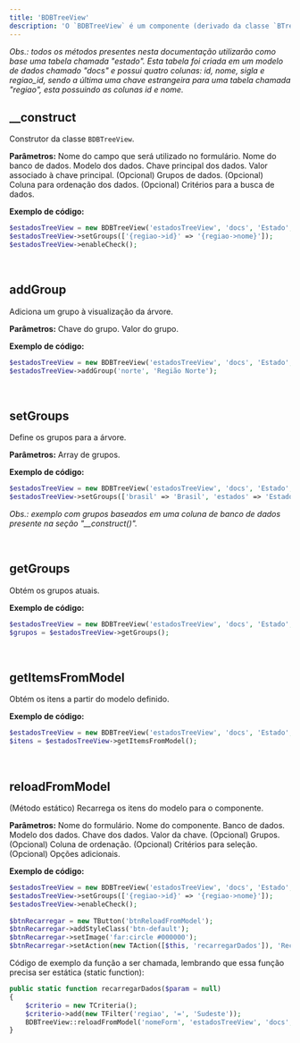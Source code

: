 ```yaml
---
title: 'BDBTreeView'
description: 'O `BDBTreeView` é um componente (derivado da classe `BTreeView`) especializado em construir uma árvore de visualização baseada em dados provenientes de um banco de dados.'
---
```


_Obs.: todos os métodos presentes nesta documentação utilizarão como base uma tabela chamada "estado". Esta tabela foi criada em um modelo de dados chamado "docs" e possui quatro colunas: id, nome, sigla e regiao_id, sendo a última uma chave estrangeira para uma tabela chamada "regiao", esta possuindo as colunas id e nome._

## __construct
Construtor da classe `BDBTreeView`.

**Parâmetros:**
<ResponseField name="$name" type="mixed" required>Nome do campo que será utilizado no formulário.</ResponseField>
<ResponseField name="$database" type="mixed" required>Nome do banco de dados.</ResponseField>
<ResponseField name="$model" type="mixed" required>Modelo dos dados.</ResponseField>
<ResponseField name="$key" type="mixed" required>Chave principal dos dados.</ResponseField>
<ResponseField name="$key_value" type="mixed" required>Valor associado à chave principal.</ResponseField>
<ResponseField name="$groups" type="mixed" default="[]">(Opcional) Grupos de dados.</ResponseField>
<ResponseField name="$ordercolumn" type="mixed" default="NULL">(Opcional) Coluna para ordenação dos dados.</ResponseField>
<ResponseField name="$criteria" type="TCriteria" default="NULL">(Opcional) Critérios para a busca de dados.</ResponseField>

**Exemplo de código:**
```php
$estadosTreeView = new BDBTreeView('estadosTreeView', 'docs', 'Estado', 'id', '{nome} ({sigla})');
$estadosTreeView->setGroups(['{regiao->id}' => '{regiao->nome}']);
$estadosTreeView->enableCheck();
```

<br/>

## addGroup
Adiciona um grupo à visualização da árvore.

**Parâmetros:**
<ResponseField name="$groupKey" type="mixed" required>Chave do grupo.</ResponseField>
<ResponseField name="$groupValue" type="mixed" required>Valor do grupo.</ResponseField>

**Exemplo de código:**
```php
$estadosTreeView = new BDBTreeView('estadosTreeView', 'docs', 'Estado', 'id', '{nome} ({sigla})');
$estadosTreeView->addGroup('norte', 'Região Norte');
```

<br/>

## setGroups
Define os grupos para a árvore.

**Parâmetros:**
<ResponseField name="$groups" type="mixed" required>Array de grupos.</ResponseField>

**Exemplo de código:**
```php
$estadosTreeView = new BDBTreeView('estadosTreeView', 'docs', 'Estado', 'id', 'name');
$estadosTreeView->setGroups(['brasil' => 'Brasil', 'estados' => 'Estados']);
```

_Obs.: exemplo com grupos baseados em uma coluna de banco de dados presente na seção "\_\_construct()"._

<br/>

## getGroups
Obtém os grupos atuais.

**Exemplo de código:**
```php
$estadosTreeView = new BDBTreeView('estadosTreeView', 'docs', 'Estado', 'id', 'name');
$grupos = $estadosTreeView->getGroups();
```

<br/>

## getItemsFromModel
Obtém os itens a partir do modelo definido.

**Exemplo de código:**
```php
$estadosTreeView = new BDBTreeView('estadosTreeView', 'docs', 'Estado', 'id', 'name');
$itens = $estadosTreeView->getItemsFromModel();
```

<br/>

## reloadFromModel
(Método estático) Recarrega os itens do modelo para o componente.

**Parâmetros:**
<ResponseField name="$formname" type="mixed" required>Nome do formulário.</ResponseField>
<ResponseField name="$name" type="mixed" required>Nome do componente.</ResponseField>
<ResponseField name="$database" type="mixed" required>Banco de dados.</ResponseField>
<ResponseField name="$model" type="mixed" required>Modelo dos dados.</ResponseField>
<ResponseField name="$key" type="mixed" required>Chave dos dados.</ResponseField>
<ResponseField name="$key_value" type="mixed" required>Valor da chave.</ResponseField>
<ResponseField name="$groups" type="array" default="[]">(Opcional) Grupos.</ResponseField>
<ResponseField name="$ordercolumn" type="mixed" default="NULL">(Opcional) Coluna de ordenação.</ResponseField>
<ResponseField name="$criteria" type="TCriteria" default="NULL">(Opcional) Critérios para seleção.</ResponseField>
<ResponseField name="$options" type="array" default="[]">(Opcional) Opções adicionais.</ResponseField>

**Exemplo de código:**
```php
$estadosTreeView = new BDBTreeView('estadosTreeView', 'docs', 'Estado', 'id', '{nome}');
$estadosTreeView->setGroups(['{regiao->id}' => '{regiao->nome}']);
$estadosTreeView->enableCheck();
        
$btnRecarregar = new TButton('btnReloadFromModel');
$btnRecarregar->addStyleClass('btn-default');
$btnRecarregar->setImage('far:circle #000000');
$btnRecarregar->setAction(new TAction([$this, 'recarregarDados']), 'Recarregar Itens do Modelo');
```
Código de exemplo da função a ser chamada, lembrando que essa função precisa ser estática (static function):

```php
public static function recarregarDados($param = null)
{
    $criterio = new TCriteria();
    $criterio->add(new TFilter('regiao', '=', 'Sudeste'));
    BDBTreeView::reloadFromModel('nomeForm', 'estadosTreeView', 'docs', 'Estado', 'id', '{nome} ({sigla})', null, $criterio);
}
```